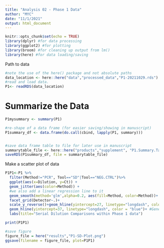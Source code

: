 ---
title: "Analysis 02 - Phase 1 Data"
author: "MYC"
date: "11/1/2021"
output: html_document
---

```{r setup, include=FALSE}
knitr::opts_chunk$set(echo = TRUE)
library(dplyr) #for data processing
library(ggplot2) #for plotting
library(broom) #for cleaning up output from lm()
library(here) #for data loading/saving

```
Path to data
```{r Data}
#note the use of the here() package and not absolute paths
data_location <- here::here("data","processed_data","P1-20211029.rds")
#read and load data. 
P1<- readRDS(data_location)
```

# Summarize the Data

```{r}
P1mysummary <- summary(P1)
```

```{r}
#re-shape of a data frame (for easier saving/showing in manuscript)
P1summary_df <- data.frame(do.call(cbind, lapply(P1, summary)))
```
```{r}

```

```{r}
#save data frame table to file for later use in manuscript
summarytable_file <- here::here("products","supplement", "P1.Summary.Table.rds")
saveRDS(P1summary_df, file = summarytable_file)
```

Make a scatter plot of data
```{r}
P1P1<-P1 %>% 
  filter(Method!="PCR", Tool=="SD"|Tool=="NEG.CTRL")%>%
  ggplot(aes(x=Dilution, y=Ct)) + 
  geom_jitter(aes(color=Method)) + 
  #we also add a linear regression line to it
  geom_smooth(method='glm',alpha=0.2, aes(fill=Method, color=Method))+
  facet_grid(Detector~.)+
  scale_y_reverse()+geom_hline(yintercept=27, linetype="longdash", color = "orange")+ #CDC confirmed threshold
  geom_hline(yintercept=37, linetype="longdash", color = "blue")+ #General confirmed threshold
  labs(title="Serial Dilution Comparisons within Phase 1 data")

print(P1P1)
```
```{r}
#save figure
figure_file = here("results","P1-SD-Plot.png")
ggsave(filename = figure_file, plot=P1P1) 
```
